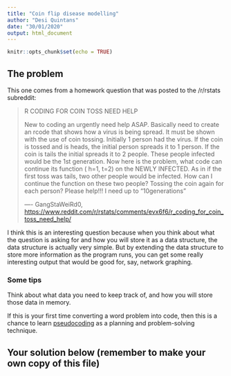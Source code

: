 ```yaml
---
title: "Coin flip disease modelling"
author: "Desi Quintans"
date: "30/01/2020"
output: html_document
---
```


```r
knitr::opts_chunk$set(echo = TRUE)
```



## The problem

This one comes from a homework question that was posted to the /r/rstats subreddit:

> R CODING FOR COIN TOSS NEED HELP
> 
> New to coding an urgently need help ASAP. Basically need to
> create an rcode that shows how a virus is being spread. It must
> be shown with the use of coin tossing. Initially 1 person had the
> virus. If the coin is tossed and is heads, the initial person
> spreads it to 1 person. If the coin is tails the initial spreads
> it to 2 people. These people infected would be the 1st
> generation. Now here is the problem, what code can continue its
> function ( h=1, t=2) on the NEWLY INFECTED. As in if the first
> toss was tails, two other people would be infected. How can I
> continue the function on these two people? Tossing the coin again
> for each person? Please help!!! I need up to "10generations"
>
> ---- GangStaWeiRd0, <https://www.reddit.com/r/rstats/comments/evx6f6/r_coding_for_coin_toss_need_help/>

I think this is an interesting question because when you think about what the 
question is asking for and how you will store it as a data structure, the data 
structure is actually very simple. But by extending the data structure to store 
more information as the program runs, you can get some really interesting output 
that would be good for, say, network graphing.


### Some tips

Think about what data you need to keep track of, and how you will store those 
data in memory.

If this is your first time converting a word problem into code, then this is a
chance to learn [pseudocoding](https://www.unf.edu/~broggio/cop2221/2221pseu.htm)
as a planning and problem-solving technique.


## Your solution below (remember to make your own copy of this file)